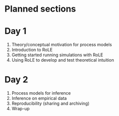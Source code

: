 # Planned sections

# Day 1

1. Theory/conceptual motivation for process models
1. Introduction to RoLE
1. Getting started running simulations with RoLE
1. Using RoLE to develop and test theoretical intuition

# Day 2

1. Process models for inference
1. Inference on empirical data
1. Reproducibility (sharing and archiving)
1. Wrap-up